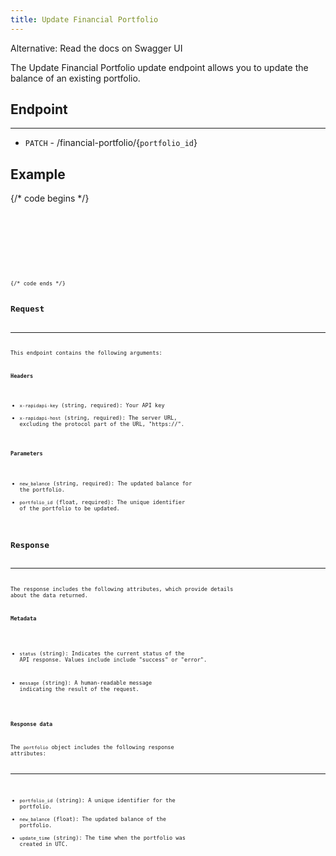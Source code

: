 ```yaml
---
title: Update Financial Portfolio
---
```



<LinkButton href="https://network-charles.github.io/api-docs-swagger/#/default/patch_financial_portfolio__portfolio_id_">
  Alternative: Read the docs on Swagger UI
</LinkButton>

The Update Financial Portfolio update endpoint allows you to update the balance of an existing portfolio.

## Endpoint

---

- `PATCH` - /financial-portfolio/{`portfolio_id`}

## Example

{/* code begins */}

<Tabs>
  <TabItem label="Bash">
    <Code code={codeOne} lang="bash" />
  </TabItem>
  <TabItem label="Python">
    <Code code={codeTwo} lang="python" />
  </TabItem>
  <TabItem label="YAML">
    <Code code={codeThree} lang="yaml" />
  </TabItem>
</Tabs>
{/* code ends */}

## Request

---

This endpoint contains the following arguments:

**Headers**

- `x-rapidapi-key` (string, required): Your API key
- `x-rapidapi-host` (string, required): The server URL, excluding the protocol part of the URL, "https://".

**Parameters**

- `new_balance` (string, required): The updated balance for the portfolio.
- `portfolio_id` (float, required): The unique identifier of the portfolio to be updated.

## Response

---

The response includes the following attributes, which provide details about the data returned.

**Metadata**

- `status` (string): Indicates the current status of the API response. Values include include "success" or "error".

- `message` (string): A human-readable message indicating the result of the request.

**Response data**

The `portfolio` object includes the following response attributes:

---

- `portfolio_id` (string): A unique identifier for the portfolio.
- `new_balance` (float): The updated balance of the portfolio.
- `update_time` (string): The time when the portfolio was created in UTC.
